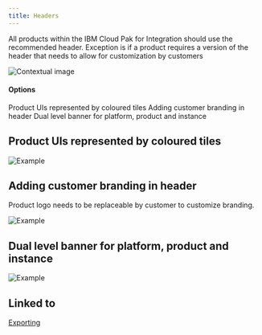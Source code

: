 ```yaml
---
title: Headers
---
```


<PageDescription>

  All products within the IBM Cloud Pak for Integration should use the recommended header.
  Exception is if a product requires a version of the header that needs to allow for customization by customers
  
</PageDescription>

<Row>
  <Column colLg={8}>

![Contextual image](images/0.png)

  </Column>
</Row>

#### Options

<AnchorLinks>
  <AnchorLink>Product UIs represented by coloured tiles</AnchorLink>
  <AnchorLink>Adding customer branding in header</AnchorLink>
  <AnchorLink>Dual level banner for platform, product and instance</AnchorLink>
</AnchorLinks>

## Product UIs represented by coloured tiles

<Row>
  <Column colLg={8}>

![Example](images/1.png)

  </Column>
</Row>

## Adding customer branding in header

Product logo needs to be replaceable by customer to customize branding.

<Row>
  <Column colLg={8}>

![Example](images/2.png)

  </Column>
</Row>

## Dual level banner for platform, product and instance

<Row>
  <Column colLg={8}>

![Example](images/3.png)

  </Column>
</Row>

## Linked to

[Exporting](../../common-patterns/exporting)
